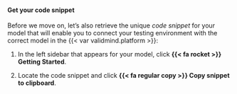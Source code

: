 #### Get your code snippet

Before we move on, let's also retrieve the unique *code snippet* for your model that will enable you to connect your testing environment with the correct model in the {{< var validmind.platform >}}:

1. In the left sidebar that appears for your model, click **{{< fa rocket >}} Getting Started**.

1. Locate the code snippet and click **{{< fa regular copy >}} Copy snippet to clipboard**.